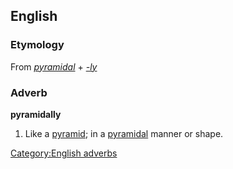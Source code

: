 ==English==
===Etymology===
From ''[[pyramidal]]'' + ''[[-ly]]''

===Adverb===
'''pyramidally'''
#Like a [[pyramid]]; in a [[pyramidal]] manner or shape.

[[Category:English adverbs]]